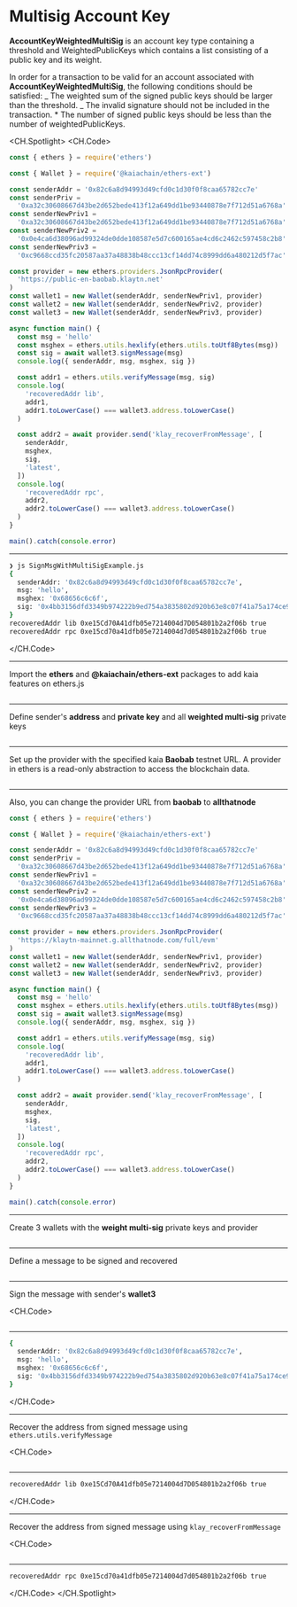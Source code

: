 # Multisig Account Key

**AccountKeyWeightedMultiSig** is an account key type containing a threshold and WeightedPublicKeys which contains a list consisting of a public key and its weight.

In order for a transaction to be valid for an account associated with **AccountKeyWeightedMultiSig**, the following conditions should be satisfied:
_ The weighted sum of the signed public keys should be larger than the threshold.
_ The invalid signature should not be included in the transaction. \* The number of signed public keys should be less than the number of weightedPublicKeys.

<CH.Spotlight>
<CH.Code>

```js SignMsgWithMultiSigExample.js
const { ethers } = require('ethers')

const { Wallet } = require('@kaiachain/ethers-ext')

const senderAddr = '0x82c6a8d94993d49cfd0c1d30f0f8caa65782cc7e'
const senderPriv =
  '0xa32c30608667d43be2d652bede413f12a649dd1be93440878e7f712d51a6768a'
const senderNewPriv1 =
  '0xa32c30608667d43be2d652bede413f12a649dd1be93440878e7f712d51a6768a'
const senderNewPriv2 =
  '0x0e4ca6d38096ad99324de0dde108587e5d7c600165ae4cd6c2462c597458c2b8'
const senderNewPriv3 =
  '0xc9668ccd35fc20587aa37a48838b48ccc13cf14dd74c8999dd6a480212d5f7ac'

const provider = new ethers.providers.JsonRpcProvider(
  'https://public-en-baobab.klaytn.net'
)
const wallet1 = new Wallet(senderAddr, senderNewPriv1, provider)
const wallet2 = new Wallet(senderAddr, senderNewPriv2, provider)
const wallet3 = new Wallet(senderAddr, senderNewPriv3, provider)

async function main() {
  const msg = 'hello'
  const msghex = ethers.utils.hexlify(ethers.utils.toUtf8Bytes(msg))
  const sig = await wallet3.signMessage(msg)
  console.log({ senderAddr, msg, msghex, sig })

  const addr1 = ethers.utils.verifyMessage(msg, sig)
  console.log(
    'recoveredAddr lib',
    addr1,
    addr1.toLowerCase() === wallet3.address.toLowerCase()
  )

  const addr2 = await provider.send('klay_recoverFromMessage', [
    senderAddr,
    msghex,
    sig,
    'latest',
  ])
  console.log(
    'recoveredAddr rpc',
    addr2,
    addr2.toLowerCase() === wallet3.address.toLowerCase()
  )
}

main().catch(console.error)
```

---

```zsh output
❯ js SignMsgWithMultiSigExample.js
{
  senderAddr: '0x82c6a8d94993d49cfd0c1d30f0f8caa65782cc7e',
  msg: 'hello',
  msghex: '0x68656c6c6f',
  sig: '0x4bb3156dfd3349b974222b9ed754a3835802d920b63e8c07f41a75a174ce99d92a70d62e7a4b30d18599de61a882c59c0fd726883e3ce9955f8d5f60ce5b65211c'
}
recoveredAddr lib 0xe15Cd70A41dfb05e7214004d7D054801b2a2f06b true
recoveredAddr rpc 0xe15cd70a41dfb05e7214004d7d054801b2a2f06b true
```

</CH.Code>

---

Import the **ethers** and **@kaiachain/ethers-ext** packages to add kaia features on ethers.js

```js SignMsgWithMultiSigExample.js focus=1:3

```

---

Define sender's **address** and **private key** and all **weighted multi-sig** private keys

```js SignMsgWithMultiSigExample.js focus=5:9

```

---

Set up the provider with the specified kaia **Baobab** testnet URL. A provider in ethers is a read-only abstraction to access the blockchain data.

```js SignMsgWithMultiSigExample.js focus=11

```

---

Also, you can change the provider URL from **baobab** to **allthatnode**

```js SignMsgWithMultiSigExample.js focus=11
const { ethers } = require('ethers')

const { Wallet } = require('@kaiachain/ethers-ext')

const senderAddr = '0x82c6a8d94993d49cfd0c1d30f0f8caa65782cc7e'
const senderPriv =
  '0xa32c30608667d43be2d652bede413f12a649dd1be93440878e7f712d51a6768a'
const senderNewPriv1 =
  '0xa32c30608667d43be2d652bede413f12a649dd1be93440878e7f712d51a6768a'
const senderNewPriv2 =
  '0x0e4ca6d38096ad99324de0dde108587e5d7c600165ae4cd6c2462c597458c2b8'
const senderNewPriv3 =
  '0xc9668ccd35fc20587aa37a48838b48ccc13cf14dd74c8999dd6a480212d5f7ac'

const provider = new ethers.providers.JsonRpcProvider(
  'https://klaytn-mainnet.g.allthatnode.com/full/evm'
)
const wallet1 = new Wallet(senderAddr, senderNewPriv1, provider)
const wallet2 = new Wallet(senderAddr, senderNewPriv2, provider)
const wallet3 = new Wallet(senderAddr, senderNewPriv3, provider)

async function main() {
  const msg = 'hello'
  const msghex = ethers.utils.hexlify(ethers.utils.toUtf8Bytes(msg))
  const sig = await wallet3.signMessage(msg)
  console.log({ senderAddr, msg, msghex, sig })

  const addr1 = ethers.utils.verifyMessage(msg, sig)
  console.log(
    'recoveredAddr lib',
    addr1,
    addr1.toLowerCase() === wallet3.address.toLowerCase()
  )

  const addr2 = await provider.send('klay_recoverFromMessage', [
    senderAddr,
    msghex,
    sig,
    'latest',
  ])
  console.log(
    'recoveredAddr rpc',
    addr2,
    addr2.toLowerCase() === wallet3.address.toLowerCase()
  )
}

main().catch(console.error)
```

---

Create 3 wallets with the **weight multi-sig** private keys and provider

```js SignMsgWithMultiSigExample.js focus=12:14

```

---

Define a message to be signed and recovered

```js SignMsgWithMultiSigExample.js focus=17

```

---

Sign the message with sender's **wallet3**

<CH.Code>
```js SignMsgWithMultiSigExample.js focus=18:20

````
---

```zsh output
{
  senderAddr: '0x82c6a8d94993d49cfd0c1d30f0f8caa65782cc7e',
  msg: 'hello',
  msghex: '0x68656c6c6f',
  sig: '0x4bb3156dfd3349b974222b9ed754a3835802d920b63e8c07f41a75a174ce99d92a70d62e7a4b30d18599de61a882c59c0fd726883e3ce9955f8d5f60ce5b65211c'
}
````

</CH.Code>

---

Recover the address from signed message using `ethers.utils.verifyMessage`

<CH.Code>
```js SignMsgWithMultiSigExample.js focus=22:23

````
---

```zsh output
recoveredAddr lib 0xe15Cd70A41dfb05e7214004d7D054801b2a2f06b true
````

</CH.Code>

---

Recover the address from signed message using `klay_recoverFromMessage`

<CH.Code>
```js SignMsgWithMultiSigExample.js focus=25:26

````
---
```zsh output
recoveredAddr rpc 0xe15cd70a41dfb05e7214004d7d054801b2a2f06b true
````

</CH.Code>
</CH.Spotlight>

